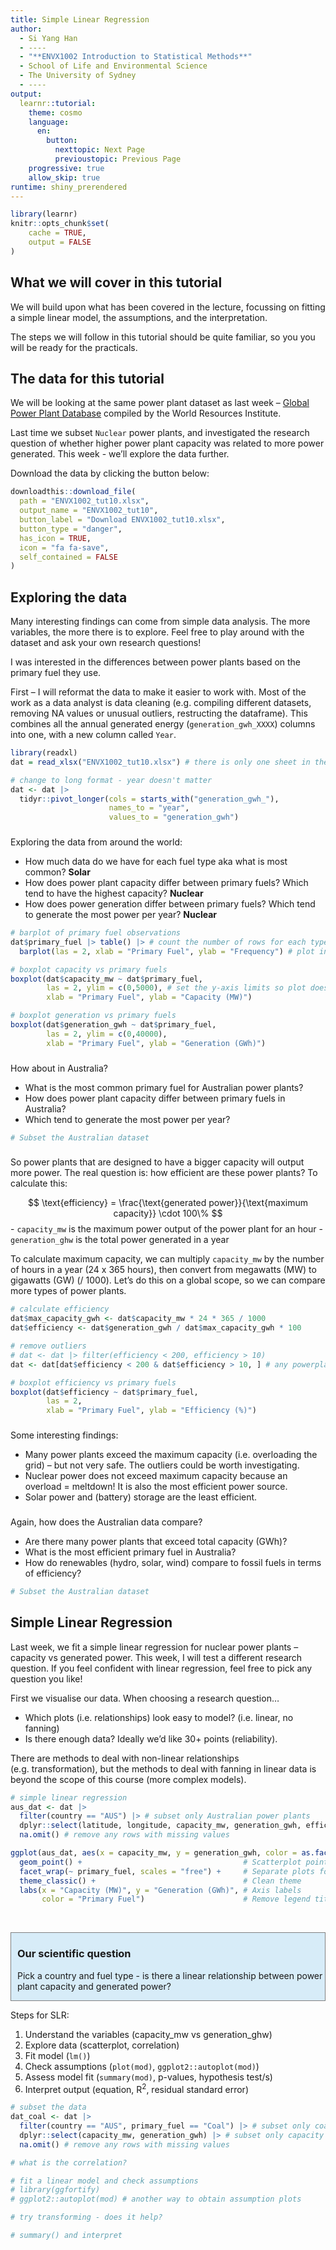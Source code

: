 ```yaml
---
title: Simple Linear Regression
author: 
  - Si Yang Han
  - ----
  - "**ENVX1002 Introduction to Statistical Methods**"
  - School of Life and Environmental Science
  - The University of Sydney
  - ----
output: 
  learnr::tutorial:
    theme: cosmo
    language: 
      en:
        button:
          nexttopic: Next Page
          previoustopic: Previous Page
    progressive: true
    allow_skip: true
runtime: shiny_prerendered
---
```


```r
library(learnr)
knitr::opts_chunk$set(
	cache = TRUE,
	output = FALSE
)
```

## What we will cover in this tutorial

We will build upon what has been covered in the lecture, focussing on fitting a simple linear model, the assumptions, and the interpretation.

The steps we will follow in this tutorial should be quite familiar, so you you will be ready for the practicals.

## The data for this tutorial

We will be looking at the same power plant dataset as last week -- [Global Power Plant Database](https://datasets.wri.org/dataset/540dcf46-f287-47ac-985d-269b04bea4c6) compiled by the World Resources Institute. 

Last time we subset `Nuclear` power plants, and investigated the research question of whether higher power plant capacity was related to more power generated. This week - we'll explore the data further.

Download the data by clicking the button below:

```r

downloadthis::download_file(
  path = "ENVX1002_tut10.xlsx",
  output_name = "ENVX1002_tut10",
  button_label = "Download ENVX1002_tut10.xlsx",
  button_type = "danger",
  has_icon = TRUE,
  icon = "fa fa-save",
  self_contained = FALSE
)
```

## Exploring the data

Many interesting findings can come from simple data analysis. The more variables, the more there is to explore. Feel free to play around with the dataset and ask your own research questions!

I was interested in the differences between power plants based on the primary fuel they use.

First -- I will reformat the data to make it easier to work with. Most of the work as a data analyst is data cleaning (e.g. compiling different datasets, removing NA values or unusual outliers, restructing the dataframe). This combines all the annual generated energy (`generation_gwh_XXXX`) columns into one, with a new column called `Year`.

```r
library(readxl)
dat = read_xlsx("ENVX1002_tut10.xlsx") # there is only one sheet in the Excel file

# change to long format - year doesn't matter
dat <- dat |>
  tidyr::pivot_longer(cols = starts_with("generation_gwh_"), 
                      names_to = "year", 
                      values_to = "generation_gwh")
```

### 

Exploring the data from around the world:

- How much data do we have for each fuel type aka what is most common? **Solar**
- How does power plant capacity differ between primary fuels? Which tend to have the highest capacity? **Nuclear**
- How does power generation differ between primary fuels? Which tend to generate the most power per year? **Nuclear**

```r
# barplot of primary fuel observations
dat$primary_fuel |> table() |> # count the number of rows for each type of primary fuel
  barplot(las = 2, xlab = "Primary Fuel", ylab = "Frequency") # plot in a barplot, `las = 2` rotates the x-axis labels

# boxplot capacity vs primary fuels
boxplot(dat$capacity_mw ~ dat$primary_fuel, 
        las = 2, ylim = c(0,5000), # set the y-axis limits so plot doesn't have to display very high values
        xlab = "Primary Fuel", ylab = "Capacity (MW)")

# boxplot generation vs primary fuels
boxplot(dat$generation_gwh ~ dat$primary_fuel, 
        las = 2, ylim = c(0,40000),
        xlab = "Primary Fuel", ylab = "Generation (GWh)")
```

### 

How about in Australia?

- What is the most common primary fuel for Australian power plants?
- How does power plant capacity differ between primary fuels in Australia?
- Which tend to generate the most power per year?

```r
# Subset the Australian dataset
```

###

So power plants that are designed to have a bigger capacity will output more power. The real question is: how efficient are these power plants? To calculate this:

$$ \text{efficiency} = \frac{\text{generated power}}{\text{maximum capacity}} \cdot 100\% $$
- `capacity_mw` is the maximum power output of the power plant for an hour
- `generation_ghw` is the total power generated in a year

To calculate maximum capacity, we can multiply `capacity_mw` by the number of hours in a year (24 x 365 hours), then convert from megawatts (MW) to gigawatts (GW) (/ 1000). Let's do this on a global scope, so we can compare more types of power plants.

```r
# calculate efficiency
dat$max_capacity_gwh <- dat$capacity_mw * 24 * 365 / 1000
dat$efficiency <- dat$generation_gwh / dat$max_capacity_gwh * 100

# remove outliers
# dat <- dat |> filter(efficiency < 200, efficiency > 10)
dat <- dat[dat$efficiency < 200 & dat$efficiency > 10, ] # any powerplant operating outside these ranges seem suspicious

# boxplot efficiency vs primary fuels
boxplot(dat$efficiency ~ dat$primary_fuel, 
        las = 2,
        xlab = "Primary Fuel", ylab = "Efficiency (%)")

```

###

Some interesting findings:

- Many power plants exceed the maximum capacity (i.e. overloading the grid) -- but not very safe. The outliers could be worth investigating.
- Nuclear power does not exceed maximum capacity because an overload = meltdown! It is also the most efficient power source.
- Solar power and (battery) storage are the least efficient.

###

Again, how does the Australian data compare?

- Are there many power plants that exceed total capacity (GWh)?
- What is the most efficient primary fuel in Australia?
- How do renewables (hydro, solar, wind) compare to fossil fuels in terms of efficiency?

```r
# Subset the Australian dataset

```

## Simple Linear Regression

Last week, we fit a simple linear regression for nuclear power plants -- capacity vs generated power. This week, I will test a different research question. If you feel confident with linear regression, feel free to pick any question you like!

First we visualise our data. When choosing a research question...

- Which plots (i.e. relationships) look easy to model? (i.e. linear, no fanning)
- Is there enough data? Ideally we'd like 30+ points (reliability).

There are methods to deal with non-linear relationships (e.g. transformation), but the methods to deal with fanning in linear data is beyond the scope of this course (more complex models).

```r
# simple linear regression
aus_dat <- dat |>
  filter(country == "AUS") |> # subset only Australian power plants
  dplyr::select(latitude, longitude, capacity_mw, generation_gwh, efficiency, year, primary_fuel) |> # subset some columns for a smaller, cleaner df
  na.omit() # remove any rows with missing values

ggplot(aus_dat, aes(x = capacity_mw, y = generation_gwh, color = as.factor(primary_fuel))) +
  geom_point() +                                    # Scatterplot points
  facet_wrap(~ primary_fuel, scales = "free") +     # Separate plots for each primary fuel
  theme_classic() +                                 # Clean theme
  labs(x = "Capacity (MW)", y = "Generation (GWh)", # Axis labels
       color = "Primary Fuel")                      # Remove legend title

```


<br>

<div class="pad-box-mini" style="border: 1px solid gray; padding-left:10px; background-color:#d7ecf8">

### Our scientific question

Pick a country and fuel type - is there a linear relationship between power plant capacity and generated power?

</div>

Steps for SLR:

1. Understand the variables (capacity_mw vs generation_ghw)
2. Explore data (scatterplot, correlation)
3. Fit model (`lm()`)
4. Check assumptions (`plot(mod)`, `ggplot2::autoplot(mod)`)
5. Assess model fit (`summary(mod)`, p-values, hypothesis test/s)
6. Interpret output (equation, R^2^, residual standard error)

```r
# subset the data
dat_coal <- dat |>
  filter(country == "AUS", primary_fuel == "Coal") |> # subset only coal power plants
  dplyr::select(capacity_mw, generation_gwh) |> # subset only capacity and generation columns
  na.omit() # remove any rows with missing values

# what is the correlation?

# fit a linear model and check assumptions
# library(ggfortify)
# ggplot2::autoplot(mod) # another way to obtain assumption plots

# try transforming - does it help?

# summary() and interpret

```

